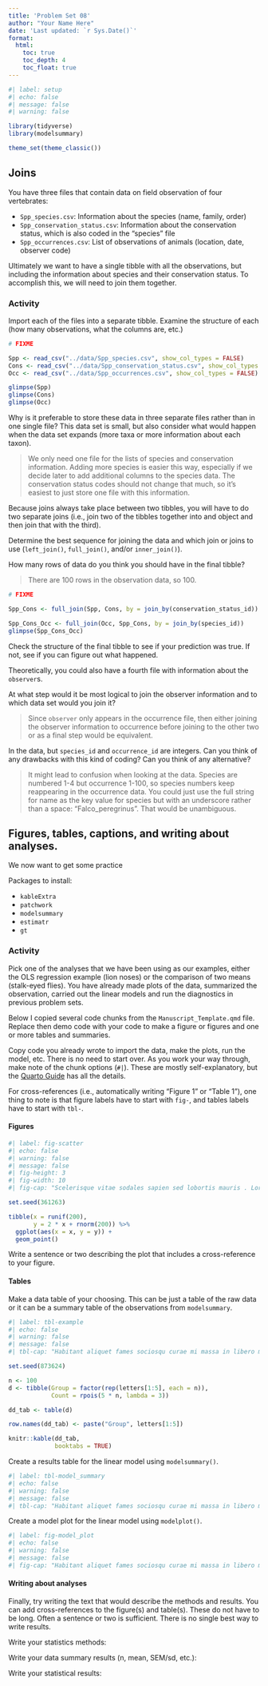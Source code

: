 ```yaml
---
title: 'Problem Set 08'
author: "Your Name Here"
date: 'Last updated: `r Sys.Date()`'
format:
  html:
    toc: true
    toc_depth: 4
    toc_float: true
---
```


```r
#| label: setup
#| echo: false
#| message: false
#| warning: false

library(tidyverse)
library(modelsummary)

theme_set(theme_classic())
```

## Joins

You have three files that contain data on field observation of four vertebrates:

- `Spp_species.csv`: Information about the species (name, family, order)
- `Spp_conservation_status.csv`: Information about the conservation status, which is also coded in the "species" file
- `Spp_occurrences.csv`: List of observations of animals (location, date, observer code)

Ultimately we want to have a single tibble with all the observations, but including the information about species and their conservation status. To accomplish this, we will need to join them together.

### Activity

Import each of the files into a separate tibble. Examine the structure of each (how many observations, what the columns are, etc.)

```r
# FIXME

Spp <- read_csv("../data/Spp_species.csv", show_col_types = FALSE)
Cons <- read_csv("../data/Spp_conservation_status.csv", show_col_types = FALSE)
Occ <- read_csv("../data/Spp_occurrences.csv", show_col_types = FALSE)

glimpse(Spp)
glimpse(Cons)
glimpse(Occ)
```

Why is it preferable to store these data in three separate files rather than in one single file? This data set is small, but also consider what would happen when the data set expands (more taxa or more information about each taxon).

> We only need one file for the lists of species and conservation information. Adding more species is easier this way, especially if we decide later to add additional columns to the species data. The conservation status codes should not change that much, so it's easiest to just store one file with this information.


Because joins always take place between two tibbles, you will have to do two separate joins (i.e., join two of the tibbles together into and object and then join that with the third).

Determine the best sequence for joining the data and which join or joins to use (`left_join()`, `full_join()`, and/or `inner_join()`).

How many rows of data do you think you should have in the final tibble?

> There are 100 rows in the observation data, so 100.

```r
# FIXME

Spp_Cons <- full_join(Spp, Cons, by = join_by(conservation_status_id))

Spp_Cons_Occ <- full_join(Occ, Spp_Cons, by = join_by(species_id))
glimpse(Spp_Cons_Occ)
```

Check the structure of the final tibble to see if your prediction was true. If not, see if you can figure out what happened.

Theoretically, you could also have a fourth file with information about the `observer`s. 

At what step would it be most logical to join the observer information and to which data set would you join it?

> Since `observer` only appears in the occurrence file, then either joining the observer information to occurrence before joining to the other two or as a final step would be equivalent.


In the data, but `species_id` and `occurrence_id` are integers. Can you think of any drawbacks with this kind of coding? Can you think of any alternative?


> It might lead to confusion when looking at the data. Species are numbered 1-4 but occurrence 1-100, so species numbers keep reappearing in the occurrence data. You could just use the full string for name as the key value for species but with an underscore rather than a space: "Falco_peregrinus". That would be unambiguous.


## Figures, tables, captions, and writing about analyses.

We now want to get some practice 

Packages to install:

- `kableExtra`
- `patchwork`
- `modelsummary`
- `estimatr`
- `gt`


### Activity

Pick one of the analyses that we have been using as our examples, either the OLS regression example (lion noses) or the comparison of two means (stalk-eyed flies). You have already made plots of the data, summarized the observation, carried out the linear models and run the diagnostics in previous problem sets.

Below I copied several code chunks from the `Manuscript_Template.qmd` file. Replace then demo code with your code to make a figure or figures and one or more tables and summaries.

Copy code you already wrote to import the data, make the plots, run the model, etc. There is no need to start over. As you work your way through, make note of the chunk options (`#|`). These are mostly self-explanatory, but the [Quarto Guide](https://quarto.org/docs/guide/) has all the details.

For cross-references (i.e., automatically writing "Figure 1" or "Table 1"), one thing to note is that figure labels have to start with `fig-`, and tables labels have to start with `tbl-`.

#### Figures

```r
#| label: fig-scatter
#| echo: false
#| warning: false
#| message: false
#| fig-height: 3
#| fig-width: 10
#| fig-cap: "Scelerisque vitae sodales sapien sed lobortis mauris . Lorem erat condimentum platea risus non porta tortor nam libero. Accumsan varius magnis habitasse senectus egestas torquent porttitor praesent condimentum phasellus turpis class praesent."

set.seed(361263)

tibble(x = runif(200),
       y = 2 * x + rnorm(200)) %>% 
  ggplot(aes(x = x, y = y)) +
  geom_point()

```

Write a sentence or two describing the plot that includes a cross-reference to your figure.

> 


#### Tables

Make a data table of your choosing. This can be just a table of the raw data or it can be a summary table of the observations from `modelsummary`.

```r
#| label: tbl-example
#| echo: false
#| warning: false
#| message: false
#| tbl-cap: "Habitant aliquet fames sociosqu curae mi massa in libero montes egestas."

set.seed(873624)

n <- 100
d <- tibble(Group = factor(rep(letters[1:5], each = n)),
            Count = rpois(5 * n, lambda = 3))

dd_tab <- table(d)

row.names(dd_tab) <- paste("Group", letters[1:5])

knitr::kable(dd_tab,
             booktabs = TRUE)
```


Create a results table for the linear model using `modelsummary()`.

```r
#| label: tbl-model_summary
#| echo: false
#| warning: false
#| message: false
#| tbl-cap: "Habitant aliquet fames sociosqu curae mi massa in libero montes egestas."


```

Create a model plot for the linear model using `modelplot()`.

```r
#| label: fig-model_plot
#| echo: false
#| warning: false
#| message: false
#| fig-cap: "Habitant aliquet fames sociosqu curae mi massa in libero montes egestas."


```


#### Writing about analyses

Finally, try writing the text that would describe the methods and results. You can add cross-references to the figure(s) and table(s). These do not have to be long. Often a sentence or two is sufficient. There is no single best way to write results.

Write your statistics methods:

> 


Write your data summary results (n, mean, SEM/sd, etc.):

> 


Write your statistical results:

> 

